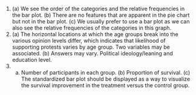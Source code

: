 1. \(a) We see the order of the categories and the relative frequencies in the bar plot. (b) There are no features that are apparent in the pie chart but not in the bar plot. (c) We usually prefer to use a bar plot as we can also see the relative frequencies of the categories in this graph.
\addtocounter{enumi}{1}

1. \(a) The horizontal locations at which the age groups break into the various opinion levels differ, which indicates that likelihood of supporting protests varies by age group. Two variables may be associated. (b) Answers may vary. Political ideology/leaning and education level.
\addtocounter{enumi}{1}

1. (a) Number of participants in each group. (b) Proportion of survival. (c) The standardized bar plot should be displayed as a way to visualize the survival improvement in the treatment versus the control group.
\addtocounter{enumi}{1}
